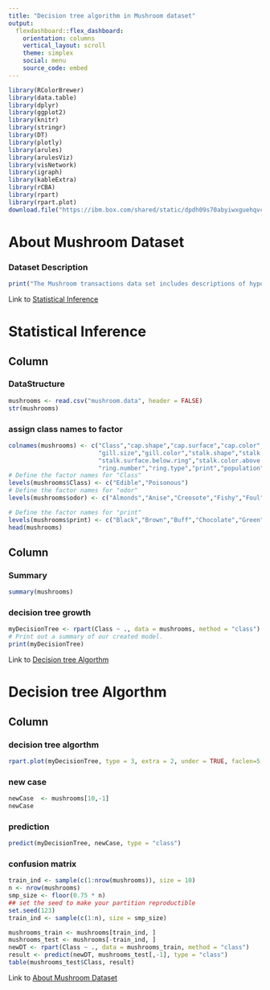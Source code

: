 ```yaml
---
title: "Decision tree algorithm in Mushroom dataset"
output:
  flexdashboard::flex_dashboard:
    orientation: columns
    vertical_layout: scroll
    theme: simplex
    social: menu
    source_code: embed
---
```



```r

library(RColorBrewer)
library(data.table)
library(dplyr)
library(ggplot2)
library(knitr)
library(stringr)
library(DT)
library(plotly)
library(arules)
library(arulesViz)
library(visNetwork)
library(igraph)
library(kableExtra)
library(rCBA)
library(rpart)
library(rpart.plot)
download.file("https://ibm.box.com/shared/static/dpdh09s70abyiwxguehqvcq3dn0m7wve.data", "mushroom.data")
```

# About Mushroom Dataset


### Dataset Description
```r
print("The Mushroom transactions data set includes descriptions of hypothetical samples corresponding to 23 species of gilled mushrooms in the Agaricus and Lepiota Family.")
```
Link to [Statistical Inference]

# Statistical Inference

Column {data-width=500}
-----------------------------------------------------------------------

### DataStructure
```r
mushrooms <- read.csv("mushroom.data", header = FALSE)
str(mushrooms)
```

### assign class names to factor
```r
colnames(mushrooms) <- c("Class","cap.shape","cap.surface","cap.color","bruises","odor","gill.attachment","gill.spacing",
                         "gill.size","gill.color","stalk.shape","stalk.root","stalk.surface.above.ring",
                         "stalk.surface.below.ring","stalk.color.above.ring","stalk.color.below.ring","veil.type","veil.color",
                         "ring.number","ring.type","print","population","habitat")
# Define the factor names for "Class"
levels(mushrooms$Class) <- c("Edible","Poisonous")
# Define the factor names for "odor"
levels(mushrooms$odor) <- c("Almonds","Anise","Creosote","Fishy","Foul","Musty","None","Pungent","Spicy")

# Define the factor names for "print"
levels(mushrooms$print) <- c("Black","Brown","Buff","Chocolate","Green","Orange","Purple","White","Yellow")
head(mushrooms)
```



Column {data-width=500}
-----------------------------------------------------------------------


### Summary
```r
summary(mushrooms)
```

### decision tree growth

```r
myDecisionTree <- rpart(Class ~ ., data = mushrooms, method = "class")
# Print out a summary of our created model.
print(myDecisionTree)
```


Link to [Decision tree Algorthm]

# Decision tree Algorthm
Column {data-width=500}
-----------------------------------------------------------------------

### decision tree algorthm
```r
rpart.plot(myDecisionTree, type = 3, extra = 2, under = TRUE, faclen=5, cex = .75)
```



### new case
```r
newCase  <- mushrooms[10,-1]
newCase
```
### prediction
```r
predict(myDecisionTree, newCase, type = "class")
```

### confusion matrix
```r
train_ind <- sample(c(1:nrow(mushrooms)), size = 10)
n <- nrow(mushrooms)
smp_size <- floor(0.75 * n)
## set the seed to make your partition reproductible
set.seed(123)
train_ind <- sample(c(1:n), size = smp_size)

mushrooms_train <- mushrooms[train_ind, ]
mushrooms_test <- mushrooms[-train_ind, ]
newDT <- rpart(Class ~ ., data = mushrooms_train, method = "class")
result <- predict(newDT, mushrooms_test[,-1], type = "class")
table(mushrooms_test$Class, result)
```


Link to [About Mushroom Dataset]
